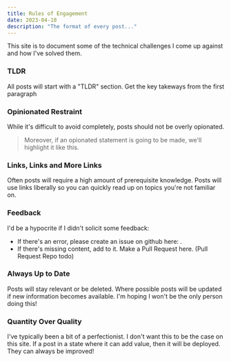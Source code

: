 ```yaml
---
title: Rules of Engagement
date: 2023-04-10
description: "The format of every post..."
---
```


This site is to document some of the technical challenges I come up against
and how I've solved them.

### TLDR 
All posts will start with a "TLDR" section. Get the key takeways from the first paragraph

### Opinionated Restraint
While it's difficult to avoid completely, posts should not be overly opionated.

> Moreover, if an opionated statement is going to be made, we'll highlight it like this.

### Links, Links and More Links
Often posts will require a high amount of prerequisite knowledge. Posts will use links liberally
so you can quickly read up on topics you're not familiar on.

### Feedback
I'd be a hypocrite if I didn't solicit some feedback:
- If there's an error, please create an issue on github here: .
- If there's missing content, add to it. 
Make a Pull Request here. (Pull Request Repo todo)

### Always Up to Date
Posts will stay relevant or be deleted. Where possible posts will be updated if new information becomes available.
I'm hoping I won't be the only person doing this!

### Quantity Over Quality
I've typically been a bit of a perfectionist. I don't want this to be the case on this site. If a post in a state
where it can add value, then it will be deployed. They can always be improved!


